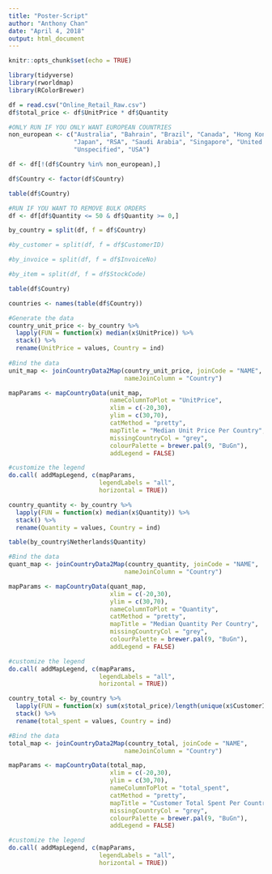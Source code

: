```yaml
---
title: "Poster-Script"
author: "Anthony Chan"
date: "April 4, 2018"
output: html_document
---
```


```r
knitr::opts_chunk$set(echo = TRUE)
```

```r
library(tidyverse)
library(rworldmap)
library(RColorBrewer)
```

```r
df = read.csv("Online_Retail_Raw.csv")
df$total_price <- df$UnitPrice * df$Quantity
```

```r
#ONLY RUN IF YOU ONLY WANT EUROPEAN COUNTRIES
non_european <- c("Australia", "Bahrain", "Brazil", "Canada", "Hong Kong",
                  "Japan", "RSA", "Saudi Arabia", "Singapore", "United Arab Emirates",
                  "Unspecified", "USA")

df <- df[!(df$Country %in% non_european),]

df$Country <- factor(df$Country)

table(df$Country)
```

```r
#RUN IF YOU WANT TO REMOVE BULK ORDERS
df <- df[df$Quantity <= 50 & df$Quantity >= 0,]

```

```r
by_country = split(df, f = df$Country)

#by_customer = split(df, f = df$CustomerID)

#by_invoice = split(df, f = df$InvoiceNo)

#by_item = split(df, f = df$StockCode)
```


```r
table(df$Country)

countries <- names(table(df$Country))
```

```r

#Generate the data
country_unit_price <- by_country %>%
  lapply(FUN = function(x) median(x$UnitPrice)) %>%
  stack() %>%
  rename(UnitPrice = values, Country = ind)
  
#Bind the data
unit_map <- joinCountryData2Map(country_unit_price, joinCode = "NAME",
                                nameJoinColumn = "Country")

mapParams <- mapCountryData(unit_map,
                            nameColumnToPlot = "UnitPrice",
                            xlim = c(-20,30),
                            ylim = c(30,70),
                            catMethod = "pretty",
                            mapTitle = "Median Unit Price Per Country",
                            missingCountryCol = "grey",
                            colourPalette = brewer.pal(9, "BuGn"),
                            addLegend = FALSE)

#customize the legend
do.call( addMapLegend, c(mapParams,
                         legendLabels = "all",
                         horizontal = TRUE))

```

```r
country_quantity <- by_country %>%
  lapply(FUN = function(x) median(x$Quantity)) %>%
  stack() %>%
  rename(Quantity = values, Country = ind)

table(by_country$Netherlands$Quantity)

#Bind the data
quant_map <- joinCountryData2Map(country_quantity, joinCode = "NAME",
                                nameJoinColumn = "Country")

mapParams <- mapCountryData(quant_map,
                            xlim = c(-20,30),
                            ylim = c(30,70),
                            nameColumnToPlot = "Quantity",
                            catMethod = "pretty",
                            mapTitle = "Median Quantity Per Country",
                            missingCountryCol = "grey",
                            colourPalette = brewer.pal(9, "BuGn"),
                            addLegend = FALSE)

#customize the legend
do.call( addMapLegend, c(mapParams,
                         legendLabels = "all",
                         horizontal = TRUE))
```

```r
country_total <- by_country %>%
  lapply(FUN = function(x) sum(x$total_price)/length(unique(x$CustomerID))) %>%
  stack() %>%
  rename(total_spent = values, Country = ind)

#Bind the data
total_map <- joinCountryData2Map(country_total, joinCode = "NAME",
                                nameJoinColumn = "Country")

mapParams <- mapCountryData(total_map,
                            xlim = c(-20,30),
                            ylim = c(30,70),
                            nameColumnToPlot = "total_spent",
                            catMethod = "pretty",
                            mapTitle = "Customer Total Spent Per Country",
                            missingCountryCol = "grey",
                            colourPalette = brewer.pal(9, "BuGn"),
                            addLegend = FALSE)

#customize the legend
do.call( addMapLegend, c(mapParams,
                         legendLabels = "all",
                         horizontal = TRUE))
```